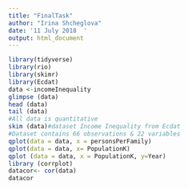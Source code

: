 ---
title: "FinalTask"
author: "Irina Shcheglova"
date: '11 July 2018  '
output: html_document
---

```{r}
library(tidyverse)
library(rio)
library(skimr)
library(Ecdat)
data <-incomeInequality 
glimpse (data)
head (data)
tail (data)
#All data is quantitative 
skim (data)#dataset Income Inequality from Ecdat 
#Dataset contains 66 observations & 22 variables 
qplot(data = data, x = personsPerFamily)
qplot(data = data, x= PopulationK)
qplot (data = data, x = PopulationK, y=Year)
library (corrplot)
datacor<- cor(data)
datacor

```

